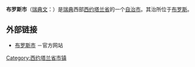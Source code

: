 {{coord|57|43|N|12|56|E|region:SE_type:adm2nd|display=title}}

{{Infobox Kommun|
fullname=Borås kommun|
coatofarms=[[Image:Borås_vapen.svg|100px]]|
county=[[西约塔兰省|西约塔兰省]]|
province=[[西约特兰|西约特兰]]|
capital=[[布罗斯|布罗斯]]|
map=[[Image:Borås_Municipality_in_Västra_Götaland_County.png|200px]]|
arearank=第121名|
area=972.98|
arealand=915.22|
populationrank=第13名|
population=100,221|
densityrank=第46名|
populationdensity=109.5|
website=http://www.boras.se/|
footnotes=面积与人口统计数据来自[[瑞典统计局|瑞典统计局]]，截至2006年12月31日}}

'''布罗斯市'''（[[瑞典文|瑞典文]]：{{lang|sv|''Borås kommun''}}）是[[瑞典|瑞典]]西部[[西约塔兰省|西约塔兰省]]的一个[[瑞典自治市|自治市]]。其治所位于[[布罗斯|布罗斯]]。

==外部链接==
*[http://www.boras.se/ 布罗斯市] {{Wayback|url=http://www.boras.se/ |date=20090204095106 }}－官方网站

{{Västra Götaland County}}

{{DEFAULTSORT:Boras Municipality}}
[[Category:西约塔兰省市镇|Category:西约塔兰省市镇]]